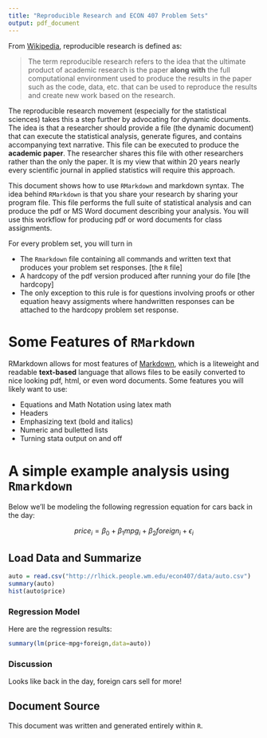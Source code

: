 ```yaml
---
title: "Reproducible Research and ECON 407 Problem Sets"
output: pdf_document
---
```


From [Wikipedia](https://en.wikipedia.org/wiki/Reproducibility#
Reproducible_research), reproducible research is defined as:


>The term reproducible research refers to the idea that the ultimate product of
academic research is the paper **along with** the full computational
environment used to produce the results in the paper such as the code, data,
etc. that can be used to reproduce the results and create new work based on the
research.

The reproducible research movement (especially for the statistical sciences)
takes this a step further by advocating for dynamic documents. The idea is
that a researcher should provide a file (the dynamic document) that can execute
the statistical analysis, generate figures, and contains accompanying text
narrative.  This file can be executed to produce the **academic paper**.  The
researcher shares this file with other researchers rather than the only the
paper.  It is my view that within 20 years nearly every scientific journal in
applied statistics will require this approach.

This document shows how to use `RMarkdown`
and markdown syntax.  The idea behind `RMarkdown` is that you share your research
by sharing your program file.  This file performs the full suite of statistical
analysis and can produce the pdf or MS Word document describing your analysis.
You will use this workflow for producing pdf or word documents for class
assignments.

For every problem set, you will turn in

* The `Rmarkdown` file containing all commands and written text that produces
your problem set responses. [the `R` file]
* A hardcopy of the pdf version produced after running your do file
[the hardcopy]
* The only exception to this rule is for questions involving proofs or other
equation heavy assigments where handwritten responses can be
attached to the hardcopy problem set response.


# Some Features of `RMarkdown`
RMarkdown allows for most features of
[Markdown](https://daringfireball.net/projects/markdown/syntax),
which is a liteweight and readable **text-based** language that allows
files to be easily converted to nice looking pdf, html, or even word
documents. Some features you will likely want to use:

* Equations and Math Notation using latex math
* Headers
* Emphasizing text (bold and italics)
* Numeric and bulletted lists
* Turning stata output on and off

# A simple example analysis using `Rmarkdown`

Below we'll be modeling the following regression equation for cars back in the day:

$$
price_i = \beta_0 + \beta_1 mpg_i + \beta_2 foreign_i + \epsilon_i
$$

## Load Data and Summarize
```r
auto = read.csv("http://rlhick.people.wm.edu/econ407/data/auto.csv")
summary(auto)
hist(auto$price)
```


### Regression Model

Here are the regression results:

```r
summary(lm(price~mpg+foreign,data=auto))
```

### Discussion

Looks like back in the day, foreign cars sell for more!

## Document Source
This document was written and generated entirely within `R`.